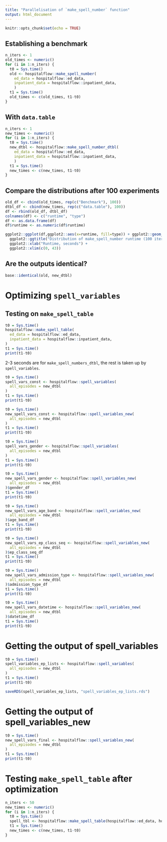 ```yaml
---
title: "Parallelisation of `make_spell_number` function"
output: html_document
---
```


```r
knitr::opts_chunk$set(echo = TRUE)
```

## Establishing a benchmark

```r
n_iters <- 1
old_times <- numeric()
for (i in 1:n_iters) {
  t0 = Sys.time()
  old <- hospitalflow::make_spell_number(
    ed_data = hospitalflow::ed_data,
    inpatient_data = hospitalflow::inpatient_data,
    )
  t1 = Sys.time()
  old_times <- c(old_times, t1-t0)
}
```

## With `data.table`

```r
n_iters <- 1
new_times <- numeric()
for (i in 1:n_iters) {
  t0 = Sys.time()
  new_dtbl <- hospitalflow::make_spell_number_dtbl(
    ed_data = hospitalflow::ed_data,
    inpatient_data = hospitalflow::inpatient_data,
    )
  t1 = Sys.time()
  new_times <- c(new_times, t1-t0)
}
```

## Compare the distributions after 100 experiments

```r
old_df <- cbind(old_times, rep(c("Benchmark"), 100))
dtbl_df <- cbind(new_times, rep(c("data.table"), 100)) 
df <- rbind(old_df, dtbl_df)
colnames(df) <- c("runtime", "type")
df <- as.data.frame(df)
df$runtime <- as.numeric(df$runtime)

ggplot2::ggplot(df,ggplot2::aes(x=runtime, fill=type)) + ggplot2::geom_density(alpha=0.25) +
  ggplot2::ggtitle("Distribution of make_spell_number runtime (100 iterations)") +
  ggplot2::xlab("Runtime, seconds") +
  ggplot2::xlim(c(0, 43))

```

## Are the outputs identical?

```r
base::identical(old, new_dtbl)
```

# Optimizing `spell_variables`

## Testing on `make_spell_table`

```r
t0 = Sys.time()
hospitalflow::make_spell_table(
  ed_data = hospitalflow::ed_data,
  inpatient_data = hospitalflow::inpatient_data,
)
t1 = Sys.time()
print(t1-t0)
```

2-3 seconds are for `make_spell_numbers_dtbl`, the rest is taken up by `spell_variables`.

```r
t0 = Sys.time()
spell_vars_const <- hospitalflow::spell_variables(
  all_episodes = new_dtbl
)
t1 = Sys.time()
print(t1-t0)
```

```r
t0 = Sys.time()
new_spell_vars_const <- hospitalflow::spell_variables_new(
  all_episodes = new_dtbl
)
t1 = Sys.time()
print(t1-t0)
```





```r
t0 = Sys.time()
spell_vars_gender <- hospitalflow::spell_variables(
  all_episodes = new_dtbl
)
t1 = Sys.time()
print(t1-t0)
```

```r
t0 = Sys.time()
new_spell_vars_gender <- hospitalflow::spell_variables_new(
  all_episodes = new_dtbl
)$gender_df
t1 = Sys.time()
print(t1-t0)
```



```r
t0 = Sys.time()
new_spell_vars_age_band <- hospitalflow::spell_variables_new(
  all_episodes = new_dtbl
)$age_band_df
t1 = Sys.time()
print(t1-t0)
```



```r
t0 = Sys.time()
new_spell_vars_ep_class_seq <- hospitalflow::spell_variables_new(
  all_episodes = new_dtbl
)$ep_class_seq_df
t1 = Sys.time()
print(t1-t0)
```



```r
t0 = Sys.time()
new_spell_vars_admission_type <- hospitalflow::spell_variables_new(
  all_episodes = new_dtbl
)$admission_type_df
t1 = Sys.time()
print(t1-t0)
```
```r
t0 = Sys.time()
new_spell_vars_datetime <- hospitalflow::spell_variables_new(
  all_episodes = new_dtbl
)$datetime_df
t1 = Sys.time()
print(t1-t0)
```





# Getting the output of spell_variables
```r
t0 = Sys.time()
spell_variables_ep_lists <- hospitalflow::spell_variables(
  all_episodes = new_dtbl
)
t1 = Sys.time()
print(t1-t0)

saveRDS(spell_variables_ep_lists, "spell_variables_ep_lists.rds")
```


# Getting the output of spell_variables_new
```r
t0 = Sys.time()
new_spell_vars_final <- hospitalflow::spell_variables_new(
  all_episodes = new_dtbl
)
t1 = Sys.time()
print(t1-t0)
```

# Testing `make_spell_table` after optimization
```r
n_iters <- 50
new_times <- numeric()
for (i in 1:n_iters) {
  t0 = Sys.time()
  spell_tbl <- hospitalflow::make_spell_table(hospitalflow::ed_data, hospitalflow::inpatient_data)
  t1 = Sys.time()
  new_times <- c(new_times, t1-t0)
}
```


